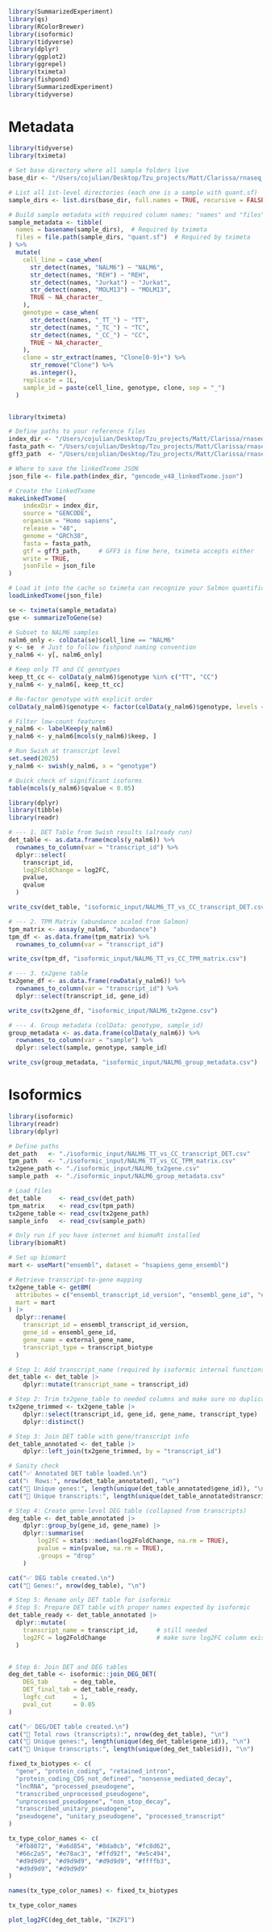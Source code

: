 ```r
library(SummarizedExperiment)
library(qs)
library(RColorBrewer)
library(isoformic)
library(tidyverse)
library(dplyr)
library(ggplot2)
library(ggrepel)
library(tximeta)
library(fishpond)
library(SummarizedExperiment)
library(tidyverse)
```

# Metadata
```r
library(tidyverse)
library(tximeta)

# Set base directory where all sample folders live
base_dir <- "/Users/cojulian/Desktop/Tzu_projects/Matt/Clarissa/rnaseq_bulk_Aug4_2025/Isoform_level_analysis/salmon_swish_inptu_isoforms"

# List all 1st-level directories (each one is a sample with quant.sf)
sample_dirs <- list.dirs(base_dir, full.names = TRUE, recursive = FALSE)

# Build sample metadata with required column names: "names" and "files"
sample_metadata <- tibble(
  names = basename(sample_dirs),  # Required by tximeta
  files = file.path(sample_dirs, "quant.sf")  # Required by tximeta
) %>%
  mutate(
    cell_line = case_when(
      str_detect(names, "NALM6") ~ "NALM6",
      str_detect(names, "REH") ~ "REH",
      str_detect(names, "Jurkat") ~ "Jurkat",
      str_detect(names, "MOLM13") ~ "MOLM13",
      TRUE ~ NA_character_
    ),
    genotype = case_when(
      str_detect(names, "_TT_") ~ "TT",
      str_detect(names, "_TC_") ~ "TC",
      str_detect(names, "_CC_") ~ "CC",
      TRUE ~ NA_character_
    ),
    clone = str_extract(names, "Clone[0-9]+") %>%
      str_remove("Clone") %>%
      as.integer(),
    replicate = 1L,
    sample_id = paste(cell_line, genotype, clone, sep = "_")
  )



```

```r
library(tximeta)

# Define paths to your reference files
index_dir <- "/Users/cojulian/Desktop/Tzu_projects/Matt/Clarissa/rnaseq_bulk_Aug4_2025/Isoform_level_analysis/reference_transcriptomes/salmon_index_human_gencode_v48"
fasta_path <- "/Users/cojulian/Desktop/Tzu_projects/Matt/Clarissa/rnaseq_bulk_Aug4_2025/Isoform_level_analysis/reference_transcriptomes/gencode.v48.transcripts.fa.gz"
gff3_path  <- "/Users/cojulian/Desktop/Tzu_projects/Matt/Clarissa/rnaseq_bulk_Aug4_2025/Isoform_level_analysis/reference_transcriptomes/gencode.v48.annotation.gff3.gz"

# Where to save the linkedTxome JSON
json_file <- file.path(index_dir, "gencode_v48_linkedTxome.json")

# Create the linkedTxome
makeLinkedTxome(
    indexDir = index_dir,
    source = "GENCODE",
    organism = "Homo sapiens",
    release = "48",
    genome = "GRCh38",
    fasta = fasta_path,
    gtf = gff3_path,     # GFF3 is fine here, tximeta accepts either
    write = TRUE,
    jsonFile = json_file
)

# Load it into the cache so tximeta can recognize your Salmon quantifications
loadLinkedTxome(json_file)

```


```r
se <- tximeta(sample_metadata)
gse <- summarizeToGene(se)
```
```r
# Subset to NALM6 samples
nalm6_only <- colData(se)$cell_line == "NALM6"
y <- se  # Just to follow fishpond naming convention
y_nalm6 <- y[, nalm6_only]

# Keep only TT and CC genotypes
keep_tt_cc <- colData(y_nalm6)$genotype %in% c("TT", "CC")
y_nalm6 <- y_nalm6[, keep_tt_cc]

# Re-factor genotype with explicit order
colData(y_nalm6)$genotype <- factor(colData(y_nalm6)$genotype, levels = c("TT", "CC"))

# Filter low-count features
y_nalm6 <- labelKeep(y_nalm6)
y_nalm6 <- y_nalm6[mcols(y_nalm6)$keep, ]

# Run Swish at transcript level
set.seed(2025)
y_nalm6 <- swish(y_nalm6, x = "genotype")

# Quick check of significant isoforms
table(mcols(y_nalm6)$qvalue < 0.05)

```
```r
library(dplyr)
library(tibble)
library(readr)

# --- 1. DET Table from Swish results (already run)
det_table <- as.data.frame(mcols(y_nalm6)) %>%
  rownames_to_column(var = "transcript_id") %>%
  dplyr::select(
    transcript_id,
    log2FoldChange = log2FC,
    pvalue,
    qvalue
  )

write_csv(det_table, "isoformic_input/NALM6_TT_vs_CC_transcript_DET.csv")

# --- 2. TPM Matrix (abundance scaled from Salmon)
tpm_matrix <- assay(y_nalm6, "abundance")
tpm_df <- as.data.frame(tpm_matrix) %>%
  rownames_to_column(var = "transcript_id")

write_csv(tpm_df, "isoformic_input/NALM6_TT_vs_CC_TPM_matrix.csv")

# --- 3. tx2gene table
tx2gene_df <- as.data.frame(rowData(y_nalm6)) %>%
  rownames_to_column(var = "transcript_id") %>%
  dplyr::select(transcript_id, gene_id)

write_csv(tx2gene_df, "isoformic_input/NALM6_tx2gene.csv")

# --- 4. Group metadata (colData: genotype, sample_id)
group_metadata <- as.data.frame(colData(y_nalm6)) %>%
  rownames_to_column(var = "sample") %>%
  dplyr::select(sample, genotype, sample_id)

write_csv(group_metadata, "isoformic_input/NALM6_group_metadata.csv")

```

# Isoformics
```r
library(isoformic)
library(readr)
library(dplyr)

# Define paths
det_path   <- "./isoformic_input/NALM6_TT_vs_CC_transcript_DET.csv"
tpm_path   <- "./isoformic_input/NALM6_TT_vs_CC_TPM_matrix.csv"
tx2gene_path <- "./isoformic_input/NALM6_tx2gene.csv"
sample_path  <- "./isoformic_input/NALM6_group_metadata.csv"

# Load files
det_table     <- read_csv(det_path)
tpm_matrix    <- read_csv(tpm_path)
tx2gene_table <- read_csv(tx2gene_path)
sample_info   <- read_csv(sample_path)
```

```r
# Only run if you have internet and biomaRt installed
library(biomaRt)

# Set up biomart
mart <- useMart("ensembl", dataset = "hsapiens_gene_ensembl")

# Retrieve transcript-to-gene mapping
tx2gene_table <- getBM(
  attributes = c("ensembl_transcript_id_version", "ensembl_gene_id", "external_gene_name", "transcript_biotype"),
  mart = mart
) |>
  dplyr::rename(
    transcript_id = ensembl_transcript_id_version,
    gene_id = ensembl_gene_id,
    gene_name = external_gene_name,
    transcript_type = transcript_biotype
  )

```

```r
# Step 1: Add transcript_name (required by isoformic internal functions)
det_table <- det_table |>
    dplyr::mutate(transcript_name = transcript_id)

# Step 2: Trim tx2gene_table to needed columns and make sure no duplicates
tx2gene_trimmed <- tx2gene_table |>
    dplyr::select(transcript_id, gene_id, gene_name, transcript_type) |>
    dplyr::distinct()

# Step 3: Join DET table with gene/transcript info
det_table_annotated <- det_table |>
    dplyr::left_join(tx2gene_trimmed, by = "transcript_id")

# Sanity check
cat("✅ Annotated DET table loaded.\n")
cat("ℹ️  Rows:", nrow(det_table_annotated), "\n")
cat("📌 Unique genes:", length(unique(det_table_annotated$gene_id)), "\n")
cat("📌 Unique transcripts:", length(unique(det_table_annotated$transcript_id)), "\n")

# Step 4: Create gene-level DEG table (collapsed from transcripts)
deg_table <- det_table_annotated |>
    dplyr::group_by(gene_id, gene_name) |>
    dplyr::summarise(
        log2FC = stats::median(log2FoldChange, na.rm = TRUE),
        pvalue = min(pvalue, na.rm = TRUE),
        .groups = "drop"
    )

cat("✅ DEG table created.\n")
cat("📌 Genes:", nrow(deg_table), "\n")

# Step 5: Rename only DET table for isoformic
# Step 5: Prepare DET table with proper names expected by isoformic
det_table_ready <- det_table_annotated |>
  dplyr::mutate(
    transcript_name = transcript_id,     # still needed
    log2FC = log2FoldChange              # make sure log2FC column exists
  )


# Step 6: Join DET and DEG tables
deg_det_table <- isoformic::join_DEG_DET(
    DEG_tab       = deg_table,
    DET_final_tab = det_table_ready,
    logfc_cut     = 1,
    pval_cut      = 0.05
)

cat("✅ DEG/DET table created.\n")
cat("📌 Total rows (transcripts):", nrow(deg_det_table), "\n")
cat("📌 Unique genes:", length(unique(deg_det_table$gene_id)), "\n")
cat("📌 Unique transcripts:", length(unique(deg_det_table$id)), "\n")

```

```r
fixed_tx_biotypes <- c(
  "gene", "protein_coding", "retained_intron",
  "protein_coding_CDS_not_defined", "nonsense_mediated_decay",
  "lncRNA", "processed_pseudogene",
  "transcribed_unprocessed_pseudogene",
  "unprocessed_pseudogene", "non_stop_decay",
  "transcribed_unitary_pseudogene",
  "pseudogene", "unitary_pseudogene", "processed_transcript"
)

tx_type_color_names <- c(
  "#fb8072", "#a6d854", "#8da0cb", "#fc8d62",
  "#66c2a5", "#e78ac3", "#ffd92f", "#e5c494",
  "#d9d9d9", "#d9d9d9", "#d9d9d9", "#ffffb3",
  "#d9d9d9", "#d9d9d9"
)

names(tx_type_color_names) <- fixed_tx_biotypes

tx_type_color_names
```
```r
plot_log2FC(deg_det_table, "IKZF1")
```


